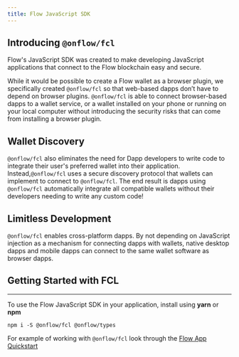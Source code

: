 ```yaml
---
title: Flow JavaScript SDK
---
```


## Introducing `@onflow/fcl`

Flow's JavaScript SDK was created to make developing JavaScript applications that connect to
the Flow blockchain easy and secure.

While it would be possible to create a Flow wallet as a browser plugin, we specifically created `@onflow/fcl` so that web-based dapps don’t have to depend on browser
plugins. `@onflow/fcl` is able to connect browser-based dapps to a wallet service, or a wallet installed on your phone
or running on your local computer without introducing the security risks that can come from installing
a browser plugin.

## Wallet Discovery

`@onflow/fcl` also eliminates the need for Dapp developers to write code to integrate their user's preferred wallet into
their application. Instead,`@onflow/fcl` uses a secure discovery protocol that wallets can implement to connect
to `@onflow/fcl`. The end result is dapps using `@onflow/fcl` automatically integrate all compatible wallets without their developers
needing to write any custom code!

## Limitless Development

`@onflow/fcl` enables cross-platform dapps. By not depending on JavaScript injection as a mechanism for connecting dapps with wallets,
native desktop dapps and mobile dapps can connect to the same wallet software as browser dapps.

## Getting Started with FCL

---

To use the Flow JavaScript SDK in your application, install using **yarn** or **npm**

```shell
npm i -S @onflow/fcl @onflow/types

```

For example of working with `@onflow/fcl` look through the [Flow App Quickstart](https://docs.onflow.org/flow-js-sdk/flow-app-quickstart)
